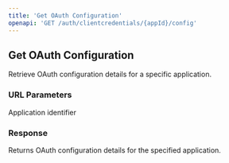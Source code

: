 ```yaml
---
title: 'Get OAuth Configuration'
openapi: 'GET /auth/clientcredentials/{appId}/config'
---
```


## Get OAuth Configuration

Retrieve OAuth configuration details for a specific application.

### URL Parameters

<ParamField path='appId' type='string' required>
  Application identifier
</ParamField>

### Response

Returns OAuth configuration details for the specified application.
